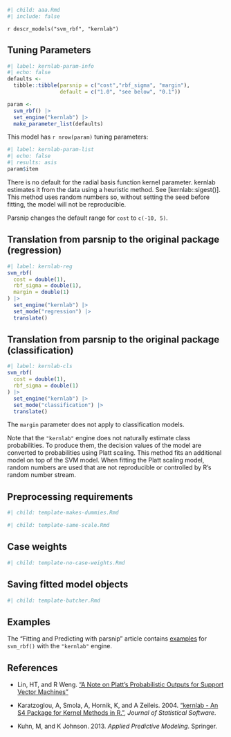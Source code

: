 ```r
#| child: aaa.Rmd
#| include: false
```

`r descr_models("svm_rbf", "kernlab")`

## Tuning Parameters

```r
#| label: kernlab-param-info
#| echo: false
defaults <- 
  tibble::tibble(parsnip = c("cost","rbf_sigma", "margin"),
                 default = c("1.0", "see below", "0.1"))

param <-
  svm_rbf() |> 
  set_engine("kernlab") |> 
  make_parameter_list(defaults)
```

This model has `r nrow(param)` tuning parameters:

```r
#| label: kernlab-param-list
#| echo: false
#| results: asis
param$item
```

There is no default for the radial basis function kernel parameter. kernlab estimates it from the data using a heuristic method. See [kernlab::sigest()]. This method uses random numbers so, without setting the seed before fitting, the model will not be reproducible. 

Parsnip changes the default range for `cost` to `c(-10, 5)`.

## Translation from parsnip to the original package (regression)

```r
#| label: kernlab-reg
svm_rbf(
  cost = double(1),
  rbf_sigma = double(1), 
  margin = double(1)
) |>  
  set_engine("kernlab") |> 
  set_mode("regression") |> 
  translate()
```

## Translation from parsnip to the original package (classification)

```r
#| label: kernlab-cls
svm_rbf(
  cost = double(1),
  rbf_sigma = double(1)
) |> 
  set_engine("kernlab") |> 
  set_mode("classification") |> 
  translate()
```

The `margin` parameter does not apply to classification models. 

Note that the `"kernlab"` engine does not naturally estimate class probabilities. To produce them, the decision values of the model are converted to probabilities using Platt scaling. This method fits an additional model on top of the SVM model. When fitting the Platt scaling model, random numbers are used that are not reproducible or controlled by R's random number stream.   

## Preprocessing requirements

```r
#| child: template-makes-dummies.Rmd
```

```r
#| child: template-same-scale.Rmd
```

## Case weights

```r
#| child: template-no-case-weights.Rmd
```

## Saving fitted model objects

```r
#| child: template-butcher.Rmd
```

## Examples 

The "Fitting and Predicting with parsnip" article contains [examples](https://parsnip.tidymodels.org/articles/articles/Examples.html#svm-rbf-kernlab) for `svm_rbf()` with the `"kernlab"` engine.

## References

 - Lin, HT, and R Weng. ["A Note on Platt’s Probabilistic Outputs for Support Vector Machines"](https://www.csie.ntu.edu.tw/~cjlin/papers/plattprob.pdf)
 
 - Karatzoglou, A,  Smola, A,  Hornik, K, and A Zeileis. 2004. ["kernlab - An S4 Package for Kernel Methods in R."](https://www.jstatsoft.org/article/view/v011i09), _Journal of Statistical Software_. 
 
 - Kuhn, M, and K Johnson. 2013. _Applied Predictive Modeling_. Springer.

